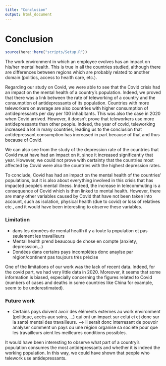 ```yaml
---
title: "Conclusion"
output: html_document
---
```


# Conclusion
```r
source(here::here("scripts/Setup.R"))
```
The work environment in which an employee evolves has an impact on his/her mental health. This is true in all the countries studied, although there are differences between regions which are probably related to another domain (politics, access to health care, etc.).

Regarding our study on Covid, we were able to see that the Covid crisis had an impact on the mental health of a country's population. Indeed, we proved that there was a link between the rate of teleworking of a country and the consumption of antidepressants of its population. Countries with more teleworkers on average are also countries with higher consumption of antidepressants per day per 100 inhabitants. This was also the case in 2020 when Covid arrived. 
However, it doesn't prove that teleworkers use more antidepressants than other people. 
Indeed, the year of covid, teleworking increased a lot in many countries, leading us to the conclusion that antidepressant consumption has increased in part because of that and thus because of Covid.
 
We can also see from the study of the depression rate of the countries that Covid must have had an impact on it, since it increased significantly that year. However, we could not prove with certainty that the countries most affected by Covid were also the countries with the highest depression rates. 

To conclude, Covid has had an impact on the mental health of the countries' populations, but it is also about everything involved in this crisis that has impacted people's mental illness. Indeed, the increase in telecommuting is a consequence of Covid which is then linked to mental health. However, there are many other variables caused by Covid that have not been taken into account, such as isolation, physical health (due to covid) or loss of relatives etc., and it would have been interesting to observe these variables.


### Limitation

- dans les données de mental health il y a toute la population et pas seulement les travailleurs
- Mental health prend beaucoup de chose en compte (anxiety, depresssion,..) 
- Donéées dans certains pays incomplètes donc anaylse par région/continent pas toujours très précise

One of the limitations of our work was the lack of recent data. Indeed, for the covid part, we had very little data in 2020. 
Moreover, it seems that some information is biased, especially concerning the figures related to Covid (numbers of cases and deaths in some countries like China for example, seem to be underestimated). 

### Future work

- Certains pays doivent avoir des éléments externes au work environment (politique, accès aux soins, ...) qui ont un impact sur celui ci et donc sur la santé mental des travailleurs.
--> Il serait donc interresant de pouvoir analyser comment un pays ou une région organise sa société pour que les travailleurs aient les meilleures conditions possibles.

It would have been interesting to observe what part of a country's population consumes the most antidepressants and whether it is indeed the working population. In this way, we could have shown that people who telework use antidepressants.
